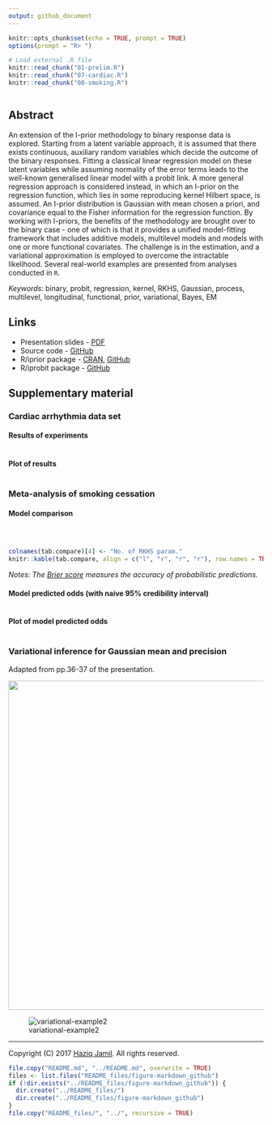 ```yaml
---
output: github_document
---
```


```r
knitr::opts_chunk$set(echo = TRUE, prompt = TRUE)
options(prompt = "R> ")

# Load external .R file
knitr::read_chunk("01-prelim.R")
knitr::read_chunk("07-cardiac.R")
knitr::read_chunk("08-smoking.R")
```
```r
```

## Abstract

An extension of the I-prior methodology to binary response data is explored. Starting from a latent variable approach, it is assumed that there exists continuous, auxiliary random variables which decide the outcome of the binary responses. Fitting a classical linear regression model on these latent variables while assuming normality of the error terms leads to the well-known generalised linear model with a probit link. A more general regression approach is considered instead, in which an I-prior on the regression function, which lies in some reproducing kernel Hilbert space, is assumed. An I-prior distribution is Gaussian with mean chosen a priori, and covariance equal to the Fisher information for the regression function. By working with I-priors, the benefits of the methodology are brought over to the binary case - one of which is that it provides a unified model-fitting framework that includes additive models, multilevel models and models with one or more functional covariates. The challenge is in the estimation, and a variational approximation is employed to overcome the intractable likelihood. Several real-world examples are presented from analyses conducted in `R`.

*Keywords*: binary, probit, regression, kernel, RKHS, Gaussian, process, multilevel, longitudinal, functional, prior, variational, Bayes, EM

## Links

- Presentation slides - [PDF](http://phd3.haziqj.ml/phd-presentation-3-handout.pdf)
- Source code - [GitHub](https://github.com/haziqjamil/phd-presentation-3)
- R/iprior package - [CRAN](https://cran.r-project.org/package=iprior), [GitHub](https://github.com/haziqjamil/iprior)
- R/iprobit package - [GitHub](https://github.com/haziqjamil/iprobit)

## Supplementary material

### Cardiac arrhythmia data set 

#### Results of experiments

```r
```

#### Plot of results

```r
```

### Meta-analysis of smoking cessation 

#### Model comparison

```r
```

```r
```

```r
```

```r
colnames(tab.compare)[4] <- "No. of RKHS param."
knitr::kable(tab.compare, align = c("l", "r", "r", "r"), row.names = TRUE)
```

*Notes: The [Brier score](https://en.wikipedia.org/wiki/Brier_score) measures the accuracy of probabilistic predictions.*

#### Model predicted odds (with naive 95% credibility interval)

```r
```

#### Plot of model predicted odds

```r
```

### Variational inference for Gaussian mean and precision

Adapted from pp.36-37 of the presentation.

<img src="figure/var-ex.png" width="650">
<!-- ![variational-example1](figure/var-ex.png) -->

![variational-example2](figure/animation.gif)

***

Copyright (C) 2017 [Haziq Jamil](http://haziqj.ml). All rights reserved.

```r
file.copy("README.md", "../README.md", overwrite = TRUE)
files <- list.files("README_files/figure-markdown_github")
if (!dir.exists("../README_files/figure-markdown_github")) {
  dir.create("../README_files/")
  dir.create("../README_files/figure-markdown_github")
}
file.copy("README_files/", "../", recursive = TRUE)
```
